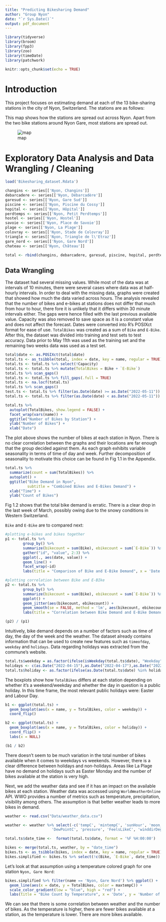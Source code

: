 ```yaml
---
title: "Predicting Bikesharing Demand"
author: "Group Nyon"
date: "`r Sys.Date()`"
output: pdf_document
---
```


```r
library(tidyverse)
library(broom)
library(fpp3)
library(zoo)
library(timeDate)
library(patchwork)
```

```r
knitr::opts_chunk$set(echo = TRUE)
```

# Introduction

This project focuses on estimating demand at each of the 13 bike-sharing stations in the city of Nyon, Switzerland. The stations are as follows:

This map shows how the stations are spread out across Nyon. Apart from the two bike stations around Nyon Gare, most stations are spread out.

![map](map.png)

# Exploratory Data Analysis and Data Wrangling / Cleaning

```r

load('Bikesharing_dataset.Rdata')

changins <- series[['Nyon, Changins']]
debarcadere <- series[['Nyon, Débarcadère']]
garesud <- series[['Nyon, Gare Sud']]
piscine <- series[['Nyon, Piscine du Cossy']]
hopital <- series[['Nyon, Hôpital']]
perdtemps <- series[['Nyon, Petit Perdtemps']]
hostel <- series[['Nyon, Hostel']]
savoie <- series[['Nyon, Place de Savoie']]
plage <- series[['Nyon, La Plage']]
colovray <- series[['Nyon, Stade de Colovray']]
triangle <- series[['Nyon, Triangle de l\'Etraz']]
gare_nord <- series[['Nyon, Gare Nord']]
chateau <- series[['Nyon, Château']]

total <- rbind(changins, debarcadere, garesud, piscine, hopital, perdtemps, hostel, savoie, plage, colovray, triangle, gare_nord, chateau)

```

## Data Wrangling

The dataset had several missing values. While most of the data was at intervals of 10 minutes, there were several cases where data was at half-hourly intervals. In order to deal with the missing data, graphs were created that showed how much the data varied across hours. The analysis revealed that the number of bikes and e-bikes at stations does not differ that much from hour to hour, there fore it is unlikely that it differs within 30 minute intervals either. The gaps were hence filled with the last previous available value. Capacity was also removed to save space as it is a constant value and does not affect the forecast. Dates were converted into R's POSIXct format for ease of use. `TotalBikes` was created as a sum of `Bike` and `E-Bike`. After this, the dataset was divided into training and test sets to test accuracy. Data prior to May 11th was used as the training set and the remaining two weeks data was used as a test set.

``` r
total$date <- as.POSIXct(total$date)
total.ts <- as_tsibble(total, index = date, key = name, regular = TRUE)
total.ts <- total.ts %>% select(!Capacity)
total.ts <- total.ts %>% mutate(TotalBikes = Bike + `E-Bike`)
total.ts %>% scan_gaps()
total.ts <- total.ts %>% fill_gaps(.full = TRUE)
total.ts <- na.locf(total.ts)
total.ts %>% scan_gaps()
test.ts <- total.ts %>% filter(as.Date(date) >= as.Date("2022-05-11"))
total.ts <- total.ts %>% filter(as.Date(date) < as.Date("2022-05-11"))
```

```r
total.ts %>%
  autoplot(TotalBikes, show.legend = FALSE) +
  facet_wrap(vars(name)) +
  ggtitle("Number of Bikes by Station") +
  ylab("Number of Bikes") +
  xlab("Date")
```

The plot above shows the number of bikes at each station in Nyon. There is no clear correlation between the graphs and their locations are far enough that the group decided against them. As each graph exhibits variable seasonality in terms of time of day and week. Further decomposition of seasonality to motivate this choice can be found in Fig 1.1 in the Appendix.

```r
total.ts %>% 
  summarize(count = sum(TotalBikes)) %>% 
  autoplot() + 
  ggtitle("Bike Demand in Nyon", 
          subtitle = "Combined Bikes and E-Bikes Demand") + 
  xlab("Time") + 
  ylab("Count of Bikes")
```

Fig 1.2 shows that the total bike demand is erratic. There is a clear drop in the last week of March, possibly owing due to the snowy conditions in Western Switzerland.

`Bike` and `E-Bike` are to compared next:

``` r

#plotting e-bikes and bikes together
p1 <- total.ts %>%
        group_by() %>%
        summarize(bikecount = sum(Bike), ebikecount = sum(`E-Bike`)) %>% 
        gather("id", "value", 2:3) %>% 
        ggplot(., aes(date, value)) +
        geom_line() +
        facet_wrap(~id)
        labs(title = "Comparison of Bike and E-Bike Demand", x = 'Date', y = 'Total Bikes')

#plotting correlation between Bike and E-BIke
p2 <- total.ts %>%
        group_by() %>%
        summarize(bikecount = sum(Bike), ebikecount = sum(`E-Bike`)) %>%
        ggplot() + 
        geom_jitter(aes(bikecount, ebikecount)) +
        geom_smooth(se = FALSE, method = 'lm', aes(bikecount, ebikecount)) +
        labs(title = "Correlation between Bike Demand and E-Bike Demand", x = "Bikes", y = "E-Bikes")

(p2) / (p1)

```

Intuitively, bike demand depends on a number of factors such as time of day, the day of the week and the weather. The dataset already contains information that can be used to create new features such as `timeofday`, `weekday` and `holidays`. Data regarding holidays was extracted from the commune's website.

``` r

total.ts$weekday = as.factor(ifelse(isWeekday(total.ts$date), "Weekday", "Weekend"))
holidays <- c(as.Date("2022-04-15"),as.Date("2022-04-17"),as.Date("2022-04-18"),as.Date("2022-04-25"), as.Date("2022-05-01"))
total.ts$holiday <- as.factor(ifelse(as.Date(total.ts$date) %in% holidays, 1, 0))
```

The boxplots show how `TotalBikes` differs at each station depending on whether it's a weekend/weekday and whether the day in question is a public holiday. In this time frame, the most relevant public holidays were: Easter and Labour Day.

``` r

b1 <- ggplot(total.ts) +
  geom_boxplot(aes(x = name, y = TotalBikes, color = weekday)) +
  coord_flip()

b2 <- ggplot(total.ts) +
  geom_boxplot(aes(x = name, y = TotalBikes, color = holiday)) +
  coord_flip() +
  labs(x = NULL)

(b1 / b2)
```

There doesn't seem to be much variation in the total number of bikes available when it comes to weekdays vs weekends. However, there is a clear difference between holidays and non-holidays. Areas like La Plage have no demand on holidays such as Easter Monday and the number of bikes available at the station is very high.

Next, we add the weather data and see if it has an impact on the available bikes at each station. Weather data was accessed using `WorldWeatherOnline` API. WWO provides a number of metrics such as temperature, precipitation, visibility among others. The assumption is that better weather leads to more bikes in demand.

```r
weather <- read.csv("Data/weather_data.csv")

weather <- weather %>% select(-c('tempC', 'mintempC', 'sunHour', 'moon_illumination', 'moonrise', 'moonset', 'sunrise', 'sunset',
                     'DewPointC', 'pressure', 'FeelsLikeC', 'winddirDegree', 'location'))

total.ts$date_time <-  format(total.ts$date, format = '%F %H:00:00')

bikes <- merge(total.ts, weather, by = "date_time")
bikes.ts <- as_tsibble(bikes, index = date, key = name, regular = TRUE)
bikes.simplified <- bikes.ts %>% select(!c(Bike, `E-Bike`, date_time))
```

Let's look at that assumption using a temperature colored graph for one station `Nyon, Gare Nord`:

```r
bikes.simplified %>% filter(name == 'Nyon, Gare Nord') %>% ggplot() +
  geom_line(aes(x = date, y = TotalBikes, color = maxtempC)) +
  scale_color_gradient(low = "blue", high = "red") +
  labs(title = "Bike Count by Temperature", x = 'Date', y = 'Number of Bikes at Station')
```

We can see that there is some correlation between weather and the number of bikes. As the temperature is higher, there are fewer bikes available at a station, as the temperature is lower. There are more bikes available.